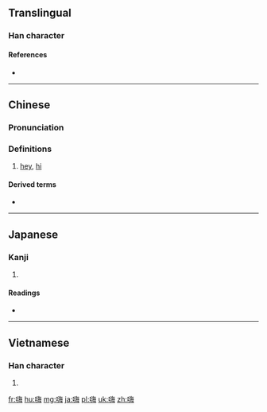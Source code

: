 ==Translingual==

===Han character===
{{Han char|rn=30|rad=口|as=10|sn=13|four=68057|canj=REOY|ids=⿰口海}}

====References====
* {{Han ref|kx=0204.111|dkj=04137|hdz=10671.030|uh=55E8|ud=21992|bh=B6D9|bd=46809}}

----

==Chinese==
{{zh-forms}}

===Pronunciation===
{{zh-pron
|m=hāi
|ma=y
|c=hoi1
|mn=hài
|w=0he
|cat=intj
}}

===Definitions===
{{zh-hanzi}}

# {{cx|colloquial|lang=zh}} [[hey]], [[hi]]

====Derived terms====
* {{zh-l|嗨喲}}

----

==Japanese==

===Kanji===
{{ja-kanji|grade=|rs=口10}}

# {{defn|lang=ja|sort=口10}}

====Readings====
* {{ja-readings|on=[[かい]] (kai)|kun=}}

----

==Vietnamese==

===Han character===
{{vi-hantu|[[hải]]|rs=口10}}

# {{defn|lang=vi|sort=口10}}

[[fr:嗨]]
[[hu:嗨]]
[[mg:嗨]]
[[ja:嗨]]
[[pl:嗨]]
[[uk:嗨]]
[[zh:嗨]]